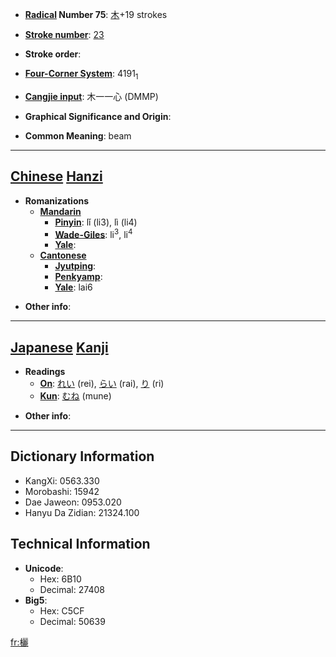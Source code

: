 * '''[[Wiktionary:Chinese radical index| Radical]] Number 75''': [[Wiktionary:Chinese radical index 木|木]]+19 strokes

* '''[[Wiktionary:Chinese total strokes index|Stroke number]]''': [[Wiktionary:Chinese total strokes index 23|23]]

* '''Stroke order''': 

* '''[[Wiktionary:Chinese four corner index|Four-Corner System]]''': 4191<sub>1</sub>

* '''[[Wiktionary:Chinese Cangjie index|Cangjie input]]''': 木一一心 (DMMP)

* '''Graphical Significance and Origin''': 

* '''Common Meaning''': beam

----

== [[Chinese]] [[Hanzi]] ==

* '''Romanizations'''
** '''[[Mandarin]]'''
*** '''[[Pinyin]]''': lǐ (li3), lì (li4)
*** '''[[Wade-Giles]]''': li<sup>3</sup>, li<sup>4</sup>
*** '''[[Yale]]''': 
** '''[[Cantonese]]'''
*** '''[[Jyutping]]''':
*** '''[[Penkyamp]]''': 
*** '''[[Yale]]''': lai6

* '''Other info''': 

----

== [[Japanese]] [[Kanji]] ==

* '''Readings'''
** '''[[On]]''': [[れい]] (rei), [[らい]] (rai), [[り]] (ri)
** '''[[Kun]]''': [[むね]] (mune)

* '''Other info''':  

----

== Dictionary Information ==

* KangXi: 0563.330
* Morobashi: 15942
* Dae Jaweon: 0953.020
* Hanyu Da Zidian: 21324.100

== Technical Information ==

* '''Unicode''':
** Hex: 6B10
** Decimal: 27408
* '''Big5''':
** Hex: C5CF
** Decimal: 50639

[[fr:欐]]